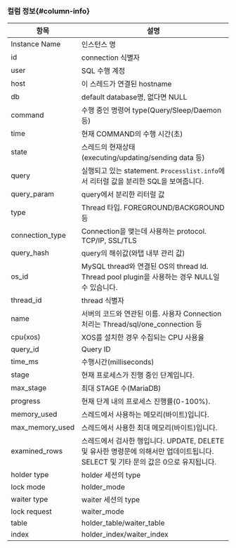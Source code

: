 ### 컬럼 정보{#column-info}

| 항목 | 설명 |
| -- | -- |
| Instance Name | 인스턴스 명 |
| id | connection 식별자 |
| user | SQL 수행 계정 |
| host | 이 스레드가 연결된 hostname |
| db | default database명, 없다면 NULL |
| command | 수행 중인 명령어 type(Query/Sleep/Daemon 등) |
| time | 현재 COMMAND의 수행 시간(초) |
| state | 스레드의 현재상태 (executing/updating/sending data 등) |
| query | 실행되고 있는 statement. `Processlist.info`에서 리터럴 값을 분리한 SQL을 보여줍니다. |
| query_param | query에서 분리한 리터럴 값 |
| type | Thread 타입. FOREGROUND/BACKGROUND 등 |
| connection_type | Connection을 맺는데 사용하는 protocol. TCP/IP, SSL/TLS |
| query_hash | query의 해쉬값(와탭 내부 관리 값) |
| os_id | MySQL thread와 연결된 OS의 thread Id. Thread pool plugin을 사용하는 경우 NULL일 수 있습니다. |
| thread_id | thread 식별자 |
| name | 서버의 코드와 연관된 이름. 사용자 Connection 처리는 Thread/sql/one_connection 등 |
| cpu(xos) | XOS를 설치한 경우 수집되는 CPU 사용율 |
| query_id | Query ID |
| time_ms | 수행시간(milliseconds) |
| stage | 현재 프로세스가 진행 중인 단계입니다. |
| max_stage | 최대 STAGE 수(MariaDB) |
| progress | 현재 단계 내의 프로세스 진행률(0-100%). |
| memory_used | 스레드에서 사용하는 메모리(바이트)입니다. |
| max_memory_used | 스레드에서 사용한 최대 메모리(바이트)입니다. |
| examined_rows | 스레드에서 검사한 행입니다. UPDATE, DELETE 및 유사한 명령문에 의해서만 업데이트됩니다. SELECT 및 기타 문의 값은 0으로 유지됩니다. |
| holder type | holder 세션의 type |
| lock mode | holder_mode |
| waiter type | waiter 세션의 type |
| lock request | waiter_mode |
| table | holder_table/waiter_table |
| index | holder_index/waiter_index |
